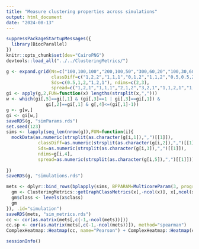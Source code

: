```yaml
---
title: "Measure clustering properties across simulations"
output: html_document
date: "2024-08-13"
---
```


```r
suppressPackageStartupMessages({
  library(BiocParallel)
})
knitr::opts_chunk$set(dev="CairoPNG")
devtools::load_all("../../ClusteringMetrics/")
```

```r
g <- expand.grid(Ns=c("100,100,100","200,100,50","300,60,20","100,30,600","300,50,50,50","100,100,100,100"),
                 classDiff=c("1,2,2","1,1,1","0,1,2","1,1,2","0.5,0.5,2","1,1,1,1,1,1","1,1,2,2,1,2","2,3,1","2,2,3"),
                 Sds=c(0.5,1,2,"1,2,1"), ndims=c(2,3),
                 spread=c("1,2,1","1,1,1","2,1,2","3,2,1","1,1,2,1","1,1,4"))
gi <- apply(g,2,FUN=function(x) lengths(strsplit(x,",")))
w <- which(gi[,5]==gi[,1] & (gi[,3]==1 | gi[,3]==gi[,1]) &
               gi[,2]==gi[,1] & g[,4]<=(gi[,1]-1))
g <- g[w,]
gi <- gi[w,]
saveRDS(g, "simParams.rds")
set.seed(123)
sims <- lapply(seq_len(nrow(g)),FUN=function(i){
  mockData(as.numeric(strsplit(as.character(g[i,1]),",")[[1]]),
            classDiff=as.numeric(strsplit(as.character(g[i,2]),",")[[1]]),
            Sds=as.numeric(strsplit(as.character(g[i,3]),",")[[1]]),
            ndims=g[i,4],
            spread=as.numeric(strsplit(as.character(g[i,5]),",")[[1]]))
  
})
saveRDS(g, "simulations.rds")
```

```r
mets <- dplyr::bind_rows(bplapply(sims, BPPARAM=MulticoreParam(3, progress=FALSE), FUN=function(x){
  gm <- ClusteringMetrics::getGraphClassMetrics(x[,-ncol(x)], x[,ncol(x)], k=5)
  gm$class <- levels(x$class)
  gm
}), .id="simulation")
saveRDS(mets, "sim_metrics.rds")
cc <- cor(as.matrix(mets[,c(-1,-ncol(mets))]))
cc.sp <- cor(as.matrix(mets[,c(-1,-ncol(mets))]), method="spearman")
ComplexHeatmap::Heatmap(cc, name="Pearson") + ComplexHeatmap::Heatmap(cc.sp, name="Spearman")
```


```r
sessionInfo()
```

